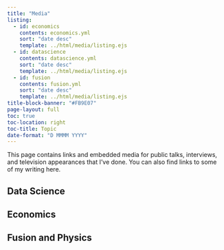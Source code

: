 ```yaml
---
title: "Media"
listing:
  - id: economics
    contents: economics.yml
    sort: "date desc"
    template: ../html/media/listing.ejs
  - id: datascience
    contents: datascience.yml
    sort: "date desc"
    template: ../html/media/listing.ejs
  - id: fusion
    contents: fusion.yml
    sort: "date desc"
    template: ../html/media/listing.ejs
title-block-banner: "#FB9E07"
page-layout: full
toc: true
toc-location: right
toc-title: Topic
date-format: "D MMMM YYYY"
---
```



This page contains links and embedded media for public talks, interviews, and television appearances that I've done. You can also find links to some of my writing here.

## Data Science

:::{#datascience}
:::

## Economics

:::{#economics}
:::

## Fusion and Physics

:::{#fusion}
:::
